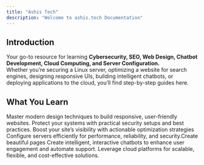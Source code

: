 ```yaml
---
title: "Ashis Tech"
description: "Welcome to ashis.tech Documentation"
---
```


## Introduction

Your go-to resource for learning **Cybersecurity, SEO, Web Design, Chatbot Development, Cloud Computing, and Server Configuration.** \
Whether you’re securing a Linux server, optimizing a website for search engines, designing responsive UIs, building intelligent chatbots, or deploying applications to the cloud, you’ll find step-by-step guides here.

## What You Learn

<Columns cols={2}>
  <Card title="Web Design:" icon="palette">
    Master modern design techniques to build responsive, user-friendly websites.
  </Card>
  <Card title="Cybersecurity:" icon="shield">
    Protect your systems with practical security setups and best practices.
  </Card>
  <Card title="SEO:" icon="bullseye-arrow">
    Boost your site’s visibility with actionable optimization strategies
  </Card>
  <Card title="Server Configuration:" icon="server">
    Configure servers efficiently for performance, reliability, and security.Create beautiful pages
  </Card>
  <Card title="Chatbot Development:" icon="message-dots">
    Create intelligent, interactive chatbots to enhance user engagement and automate support.
  </Card>
  <Card title="Cloud Computing:" icon="cloud-check">
    Leverage cloud platforms for scalable, flexible, and cost-effective solutions.
  </Card>
</Columns>